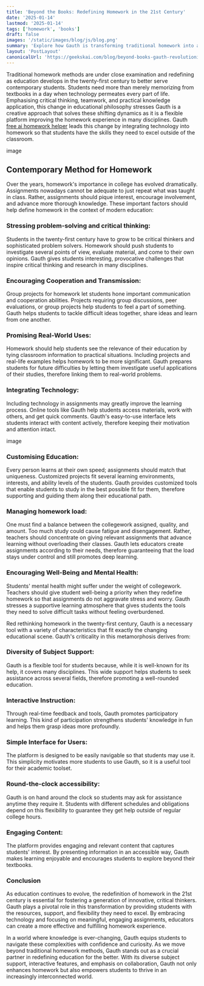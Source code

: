 ```yaml
---
title: 'Beyond the Books: Redefining Homework in the 21st Century'
date: '2025-01-14'
lastmod: '2025-01-14'
tags: ['homework', 'books']
draft: false
images: '/static/images/blog/js/blog.png'
summary: 'Explore how Gauth is transforming traditional homework into an interactive, personalized learning experience. Learn about modern education methods and tools reshaping student success in the 21st century.'
layout: 'PostLayout'
canonicalUrl: 'https://geekskai.com/blog/beyond-books-gauth-revolutionizing-homework-digital-age/'
---
```


Traditional homework methods are under close examination and redefining as education develops in the twenty-first century to better serve contemporary students. Students need more than merely memorizing from textbooks in a day when technology permeates every part of life. Emphasising critical thinking, teamwork, and practical knowledge application, this change in educational philosophy stresses Gauth is a creative approach that solves these shifting dynamics as it is a flexible platform improving the homework experience in many disciplines. Gauth [free ai homework helper](https://www.gauthmath.com/) leads this change by integrating technology into homework so that students have the skills they need to excel outside of the classroom.

image

## Contemporary Method for Homework
Over the years, homework's importance in college has evolved dramatically. 
Assignments nowadays cannot be adequate to just repeat what was taught in class. Rather, assignments should pique interest, encourage involvement, and advance more thorough knowledge. These important factors should help define homework in the context of modern education:

### Stressing problem-solving and critical thinking:
Students in the twenty-first century have to grow to be critical thinkers and sophisticated problem solvers. Homework should push students to investigate several points of view, evaluate material, and come to their own opinions. Gauth gives students interesting, provocative challenges that inspire critical thinking and research in many disciplines.

### Encouraging Cooperation and Transmission:
Group projects for homework let students hone important communication and cooperation abilities. Projects requiring group discussions, peer evaluations, or group projects help students to feel a part of something. Gauth helps students to tackle difficult ideas together, share ideas and learn from one another.

### Promising Real-World Uses:
Homework should help students see the relevance of their education by tying classroom information to practical situations. Including projects and real-life examples helps homework to be more significant. Gauth prepares students for future difficulties by letting them investigate useful applications of their studies, therefore linking them to real-world problems.

### Integrating Technology:
Including technology in assignments may greatly improve the learning process. Online tools like Gauth help students access materials, work with others, and get quick comments. Gauth's easy-to-use interface lets students interact with content actively, therefore keeping their motivation and attention intact.

image

### Customising Education:
Every person learns at their own speed; assignments should match that uniqueness. Customized projects fit several learning environments, interests, and ability levels of the students. Gauth provides customized tools that enable students to study in the best possible fit for them, therefore supporting and guiding them along their educational path.
### Managing homework load:
One must find a balance between the collegework assigned, quality, and amount. Too much study could cause fatigue and disengagement. Rather, teachers should concentrate on giving relevant assignments that advance learning without overloading their classes. Gauth lets educators create assignments according to their needs, therefore guaranteeing that the load stays under control and still promotes deep learning.
### Encouraging Well-Being and Mental Health:
Students' mental health might suffer under the weight of collegework. Teachers should give student well-being a priority when they redefine homework so that assignments do not aggravate stress and worry. Gauth stresses a supportive learning atmosphere that gives students the tools they need to solve difficult tasks without feeling overburdened. 

Red rethinking homework in the twenty-first century, Gauth is a necessary tool with a variety of characteristics that fit exactly the changing educational scene. Gauth's criticality in this metamorphosis derives from:
### Diversity of Subject Support:
Gauth is a flexible tool for students because, while it is well-known for its help, it covers many disciplines. This wide support helps students to seek assistance across several fields, therefore promoting a well-rounded education.
### Interactive Instruction:
Through real-time feedback and tools, Gauth promotes participatory learning. This kind of participation strengthens students' knowledge in fun and helps them grasp ideas more profoundly.
### Simple Interface for Users:
The platform is designed to be easily navigable so that students may use it. This simplicity motivates more students to use Gauth, so it is a useful tool for their academic toolset.
### Round-the-clock accessibility:
Gauth is on hand around the clock so students may ask for assistance anytime they require it. Students with different schedules and obligations depend on this flexibility to guarantee they get help outside of regular college hours.
### Engaging Content: 
The platform provides engaging and relevant content that captures students' interest. By presenting information in an accessible way, Gauth makes learning enjoyable and encourages students to explore beyond their textbooks.
### Conclusion
As education continues to evolve, the redefinition of homework in the 21st century is essential for fostering a generation of innovative, critical thinkers. Gauth plays a pivotal role in this transformation by providing students with the resources, support, and flexibility they need to excel. By embracing technology and focusing on meaningful, engaging assignments, educators can create a more effective and fulfilling homework experience.

In a world where knowledge is ever-changing, Gauth equips students to navigate these complexities with confidence and curiosity. As we move beyond traditional homework methods, Gauth stands out as a crucial partner in redefining education for the better. With its diverse subject support, interactive features, and emphasis on collaboration, Gauth not only enhances homework but also empowers students to thrive in an increasingly interconnected world.














